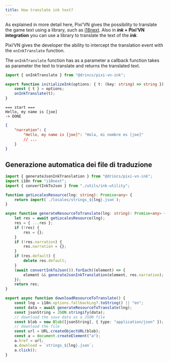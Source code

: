 ```yaml
---
title: How translate ink text?
---
```


As explained in more detail <DynamicLink href="/start/translate">here</DynamicLink>, Pixi’VN gives the possibility to translate the game text using a library, such as [i18next](https://www.i18next.com/). Also in **_ink_ + Pixi’VN integration** you can use a library to translate the text of the **_ink_**.

Pixi’VN gives the developer the ability to intercept the translation event with the `onInkTranslate` function.

The `onInkTranslate` function has as a parameter a callback function takes as parameter the text to translate and returns the translated text.

```ts tab="index.ts"
import { onInkTranslate } from "@drincs/pixi-vn-ink";

export function initializeInk(options: { t: (key: string) => string }) {
    const { t } = options;
    onInkTranslate(t);
}
```

```ink tab="ink/start.ink"
=== start ===
Hello, my name is [joe]
-> DONE
```

```json tab="locales/strings_es.json"
{
    "narration": {
        "Hello, my name is [joe]": "Hola, mi nombre es [joe]"
        // ...
    }
}
```

## Generazione automatica dei file di traduzione

```ts
import { generateJsonInkTranslation } from "@drincs/pixi-vn-ink";
import i18n from "i18next";
import { convertInkToJson } from "./utils/ink-utility";

function getLocalesResource(lng: string): Promise<any> {
    return import(`./locales/strings_${lng}.json`);
}

async function generateResourceToTranslate(lng: string): Promise<any> {
    let res = await getLocalesResource(lng);
    res = { ...res };
    if (!res) {
        res = {};
    }
    if (!res.narration) {
        res.narration = {};
    }
    if (res.default) {
        delete res.default;
    }
    (await convertInkToJson()).forEach((element) => {
        element && generateJsonInkTranslation(element, res.narration);
    });
    return res;
}

export async function downloadResourceToTranslate() {
    const lng = i18n.options.fallbackLng?.toString() || "en";
    const data = await generateResourceToTranslate(lng);
    const jsonString = JSON.stringify(data);
    // download the save data as a JSON file
    const blob = new Blob([jsonString], { type: "application/json" });
    // download the file
    const url = URL.createObjectURL(blob);
    const a = document.createElement("a");
    a.href = url;
    a.download = `strings_${lng}.json`;
    a.click();
}
```
